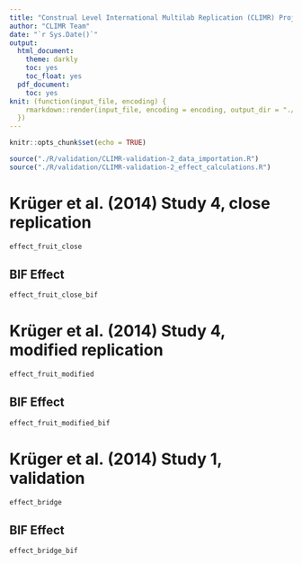 ```yaml
---
title: "Construal Level International Multilab Replication (CLIMR) Project: Interval Estimate Validation Report"
author: "CLIMR Team"
date: "`r Sys.Date()`"
output:
  html_document:
    theme: darkly
    toc: yes
    toc_float: yes
  pdf_document:
    toc: yes
knit: (function(input_file, encoding) {
    rmarkdown::render(input_file, encoding = encoding, output_dir = "./reports/")
  })
---
```


```r
knitr::opts_chunk$set(echo = TRUE)

source("./R/validation/CLIMR-validation-2_data_importation.R")
source("./R/validation/CLIMR-validation-2_effect_calculations.R")

```

# Krüger et al. (2014) Study 4, close replication

```r
effect_fruit_close
```

## BIF Effect

```r
effect_fruit_close_bif
```

# Krüger et al. (2014) Study 4, modified replication

```r
effect_fruit_modified
```

## BIF Effect

```r
effect_fruit_modified_bif
```

# Krüger et al. (2014) Study 1, validation

```r
effect_bridge
```

## BIF Effect

```r
effect_bridge_bif
```

